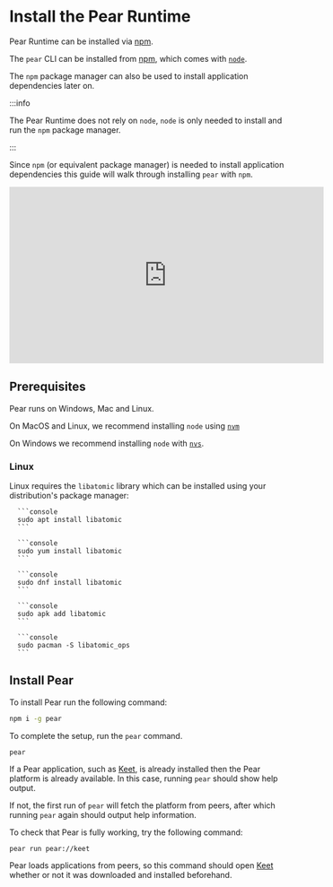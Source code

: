 
# Install the Pear Runtime

Pear Runtime can be installed via [npm](https://www.npmjs.com/).

The `pear` CLI can be installed from [npm](https://www.npmjs.com/), which comes with [`node`](https://nodejs.org/en/about).

The `npm` package manager can also be used to install application dependencies later on.

:::info

The Pear Runtime does not rely on `node`, `node` is only needed to install and run the `npm` package manager.

:::

Since `npm` (or equivalent package manager) is needed to install application dependencies this guide will walk through installing `pear` with `npm`.

<iframe
  width="560"
  height="315"
  src="https://www.youtube.com/embed/y2G97xz78gU?si=c91GU2DKpg3urbWB"
  title="YouTube video player"
  frameborder="0"
  allow="accelerometer; autoplay; clipboard-write; encrypted-media; gyroscope; picture-in-picture; web-share"
  referrerpolicy="strict-origin-when-cross-origin"
  allowfullscreen
></iframe>

## Prerequisites

Pear runs on Windows, Mac and Linux.

On MacOS and Linux, we recommend installing `node` using [`nvm`](https://github.com/nvm-sh/nvm#installing-and-updating)

On Windows we recommend installing `node` with [`nvs`](https://github.com/jasongin/nvs#setup).

### Linux

Linux requires the `libatomic` library which can be installed using your distribution's package manager:

<Tabs>
  <TabItem value="debian" label="Debian/Ubuntu" default>
          
      ```console
      sudo apt install libatomic
      ```
</TabItem>
<TabItem value="centos" label="RHEL/Centos">

      ```console
      sudo yum install libatomic
      ```

</TabItem>
<TabItem value="fedora" label="Fedora">

      ```console
      sudo dnf install libatomic
      ```

</TabItem>
<TabItem value="alpine" label="Alpine Linux">

      ```console
      sudo apk add libatomic
      ```

</TabItem>
<TabItem value="arch" label="Arch Linux">

      ```console
      sudo pacman -S libatomic_ops
      ```

  </TabItem>
</Tabs>

## Install Pear

To install Pear run the following command:

```sh
npm i -g pear
```

To complete the setup, run the `pear` command.

```
pear
```

If a Pear application, such as [Keet](https://keet.io), is already installed then the Pear platform is already available. In this case, running `pear` should show help output.

If not, the first run of `pear` will fetch the platform from peers, after which running `pear` again should output help information.

To check that Pear is fully working, try the following command:

```
pear run pear://keet
```

Pear loads applications from peers, so this command should open [Keet](https://keet.io) whether or not it was downloaded and installed beforehand.
